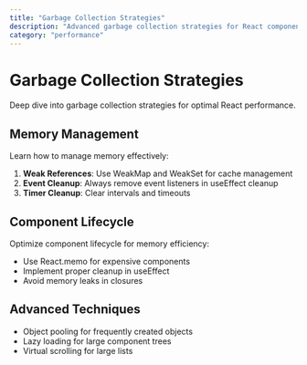 ```yaml
---
title: "Garbage Collection Strategies"
description: "Advanced garbage collection strategies for React components"
category: "performance"
---
```


# Garbage Collection Strategies

Deep dive into garbage collection strategies for optimal React performance.

## Memory Management

Learn how to manage memory effectively:

1. **Weak References**: Use WeakMap and WeakSet for cache management
2. **Event Cleanup**: Always remove event listeners in useEffect cleanup
3. **Timer Cleanup**: Clear intervals and timeouts

## Component Lifecycle

Optimize component lifecycle for memory efficiency:

- Use React.memo for expensive components
- Implement proper cleanup in useEffect
- Avoid memory leaks in closures

## Advanced Techniques

- Object pooling for frequently created objects
- Lazy loading for large component trees
- Virtual scrolling for large lists
